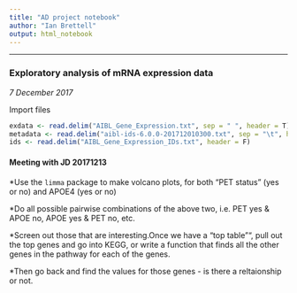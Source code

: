 ```yaml
---
title: "AD project notebook"
author: "Ian Brettell"
output: html_notebook
---
```


***

### Exploratory analysis of mRNA expression data

*7 December 2017*

Import files

```r
exdata <- read.delim("AIBL_Gene_Expression.txt", sep = " ", header = T)
metadata <- read.delim("aibl-ids-6.0.0-201712010300.txt", sep = "\t", header = T)
ids <- read.delim("AIBL_Gene_Expression_IDs.txt", header = F)
```




#### Meeting with JD 20171213

*Use the `limma` package to make volcano plots, for both "PET status" (yes or no) and APOE4 (yes or no)

*Do all possible pairwise combinations of the above two, i.e. PET yes & APOE no, APOE yes & PET no, etc.

*Screen out those that are interesting.Once we have a "top table"", pull out the top genes and go into KEGG, or write a function that finds all the other genes in the pathway for each of the genes.

*Then go back and find the values for those genes - is there a reltaionship or not. 


